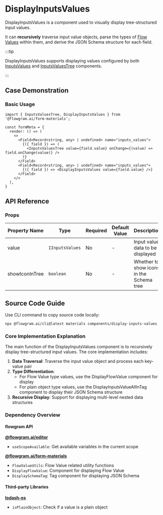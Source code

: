 
# DisplayInputsValues

DisplayInputsValues is a component used to visually display tree-structured input values.

It can **recursively** traverse input value objects, parse the types of [Flow Values](../common/flow-value) within them, and derive the JSON Schema structure for each field.

:::tip

DisplayInputsValues supports displaying values configured by both [InputsValues](./inputs-values) and [InputsValuesTree](./inputs-values-tree) components.

:::

## Case Demonstration
### Basic Usage

<BasicStory />

```tsx pure title="form-meta.tsx"
import { InputsValuesTree, DisplayInputsValues } from '@flowgram.ai/form-materials';

const formMeta = {
  render: () => (
    <>
      <Field<Record<string, any> | undefined> name="inputs_values">
        {({ field }) => (
          <InputsValuesTree value={field.value} onChange={(value) => field.onChange(value)} />
        )}
      </Field>
      <Field<Record<string, any> | undefined> name="inputs_values">
        {({ field }) => <DisplayInputsValues value={field.value} />}
      </Field>
    </>
  ),
}
```

## API Reference

### Props

| Property Name | Type | Required | Default Value | Description |
| --- | --- | --- | --- | --- |
| value | `IInputsValues` | No | - | Input value data to be displayed |
| showIconInTree | `boolean` | No | - | Whether to show icons in the Schema tree |

## Source Code Guide

<SourceCode
  href="https://github.com/bytedance/flowgram.ai/tree/main/packages/materials/form-materials/src/components/display-inputs-values"
/>

Use CLI command to copy source code locally:

```bash
npx @flowgram.ai/cli@latest materials components/display-inputs-values
```

### Core Implementation Explanation

The main function of the DisplayInputsValues component is to recursively display tree-structured input values. The core implementation includes:

1. **Data Traversal**: Traverse the input value object and process each key-value pair
2. **Type Differentiation**:
   - For Flow Value type values, use the DisplayFlowValue component for display
   - For plain object type values, use the DisplayInputsValueAllInTag component to display their JSON Schema structure
3. **Recursive Display**: Support for displaying multi-level nested data structures

### Dependency Overview

#### flowgram API

[**@flowgram.ai/editor**](https://github.com/bytedance/flowgram.ai/tree/main/packages/client/editor)
- `useScopeAvailable`: Get available variables in the current scope

[**@flowgram.ai/form-materials**](https://github.com/bytedance/flowgram.ai/tree/main/packages/materials/form-materials)
- `FlowValueUtils`: Flow Value related utility functions
- `DisplayFlowValue`: Component for displaying Flow Value
- `DisplaySchemaTag`: Tag component for displaying JSON Schema

#### Third-party Libraries

[**lodash-es**](https://lodash.com/)
- `isPlainObject`: Check if a value is a plain object